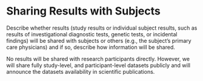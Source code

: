 # Sharing Results with Subjects

::: {.instr_box}

Describe whether results (study results or individual subject results, such as results of investigational diagnostic tests, genetic tests, or incidental findings) will be shared with subjects or others (e.g., the subject's primary care physicians) and if so, describe how information will be shared.

:::

No results will be shared with research participants directly.
However, we will share fully study-level, and participant-level datasets publicly and will announce the datasets availability in scientific publications.